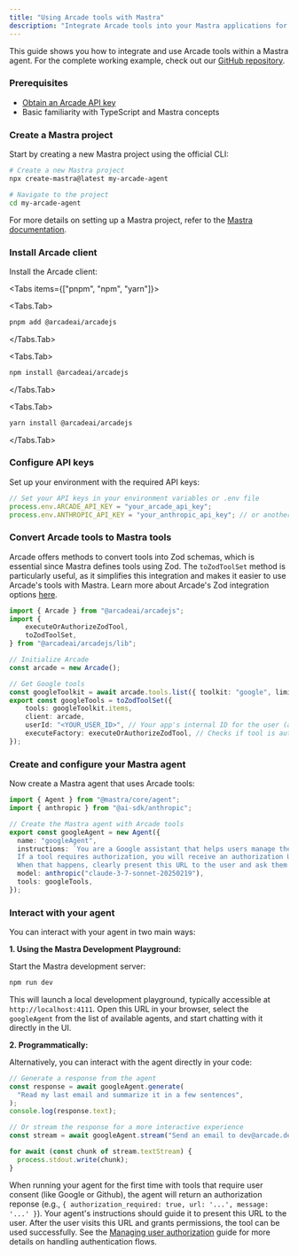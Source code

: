 ```yaml
---
title: "Using Arcade tools with Mastra"
description: "Integrate Arcade tools into your Mastra applications for basic use cases."
---
```



This guide shows you how to integrate and use Arcade tools within a Mastra agent. For the complete working example, check out our [GitHub repository](https://github.com/ArcadeAI/arcade-ai/tree/main/examples/mastra).

<Steps>

### Prerequisites

- [Obtain an Arcade API key](/home/api-keys)
- Basic familiarity with TypeScript and Mastra concepts

### Create a Mastra project

Start by creating a new Mastra project using the official CLI:

```bash
# Create a new Mastra project
npx create-mastra@latest my-arcade-agent

# Navigate to the project
cd my-arcade-agent
```

For more details on setting up a Mastra project, refer to the [Mastra documentation](https://mastra.ai/docs/getting-started/installation).

### Install Arcade client

Install the Arcade client:

<Tabs items={["pnpm", "npm", "yarn"]}>

<Tabs.Tab>

```bash
pnpm add @arcadeai/arcadejs
```

</Tabs.Tab>

<Tabs.Tab>

```bash
npm install @arcadeai/arcadejs
```

</Tabs.Tab>

<Tabs.Tab>

```bash
yarn install @arcadeai/arcadejs
```

</Tabs.Tab>

</Tabs>

### Configure API keys

Set up your environment with the required API keys:

```typescript
// Set your API keys in your environment variables or .env file
process.env.ARCADE_API_KEY = "your_arcade_api_key";
process.env.ANTHROPIC_API_KEY = "your_anthropic_api_key"; // or another supported model provider
```

### Convert Arcade tools to Mastra tools

Arcade offers methods to convert tools into Zod schemas, which is essential since Mastra defines tools using Zod. The `toZodToolSet` method is particularly useful, as it simplifies this integration and makes it easier to use Arcade's tools with Mastra. Learn more about Arcade's Zod integration options [here](/home/use-tools/get-tool-definitions#get-zod-tool-definitions).

```ts
import { Arcade } from "@arcadeai/arcadejs";
import {
	executeOrAuthorizeZodTool,
	toZodToolSet,
} from "@arcadeai/arcadejs/lib";

// Initialize Arcade
const arcade = new Arcade();

// Get Google tools
const googleToolkit = await arcade.tools.list({ toolkit: "google", limit: 30 });
export const googleTools = toZodToolSet({
	tools: googleToolkit.items,
	client: arcade,
	userId: "<YOUR_USER_ID>", // Your app's internal ID for the user (an email, UUID, etc). It's used internally to identify your user in Arcade
	executeFactory: executeOrAuthorizeZodTool, // Checks if tool is authorized and executes it, or returns authorization URL if needed
});

```

### Create and configure your Mastra agent

Now create a Mastra agent that uses Arcade tools:

```typescript
import { Agent } from "@mastra/core/agent";
import { anthropic } from "@ai-sdk/anthropic";

// Create the Mastra agent with Arcade tools
export const googleAgent = new Agent({
  name: "googleAgent",
  instructions: `You are a Google assistant that helps users manage their Google services (Gmail, Calendar, Sheets, Drive, and Contacts).
  If a tool requires authorization, you will receive an authorization URL.
  When that happens, clearly present this URL to the user and ask them to visit it to grant permissions.`,
  model: anthropic("claude-3-7-sonnet-20250219"),
  tools: googleTools,
});
```

### Interact with your agent

You can interact with your agent in two main ways:

**1. Using the Mastra Development Playground:**

Start the Mastra development server:

```bash
npm run dev
```

This will launch a local development playground, typically accessible at `http://localhost:4111`. Open this URL in your browser, select the `googleAgent` from the list of available agents, and start chatting with it directly in the UI.

**2. Programmatically:**

Alternatively, you can interact with the agent directly in your code:

```typescript
// Generate a response from the agent
const response = await googleAgent.generate(
  "Read my last email and summarize it in a few sentences",
);
console.log(response.text);

// Or stream the response for a more interactive experience
const stream = await googleAgent.stream("Send an email to dev@arcade.dev with the subject 'Hello from Mastra'");

for await (const chunk of stream.textStream) {
  process.stdout.write(chunk);
}
```

</Steps>

<Callout type="warning" title="Initial Tool Authorization">When running your agent for the first time with tools that require user consent (like Google or Github), the agent will return an authorization reponse (e.g., `{ authorization_required: true, url: '...', message: '...' }`). Your agent's instructions should guide it to present this URL to the user. After the user visits this URL and grants permissions, the tool can be used successfully. See the [Managing user authorization](/home/mastra/user-auth-interrupts) guide for more details on handling authentication flows.</Callout>
